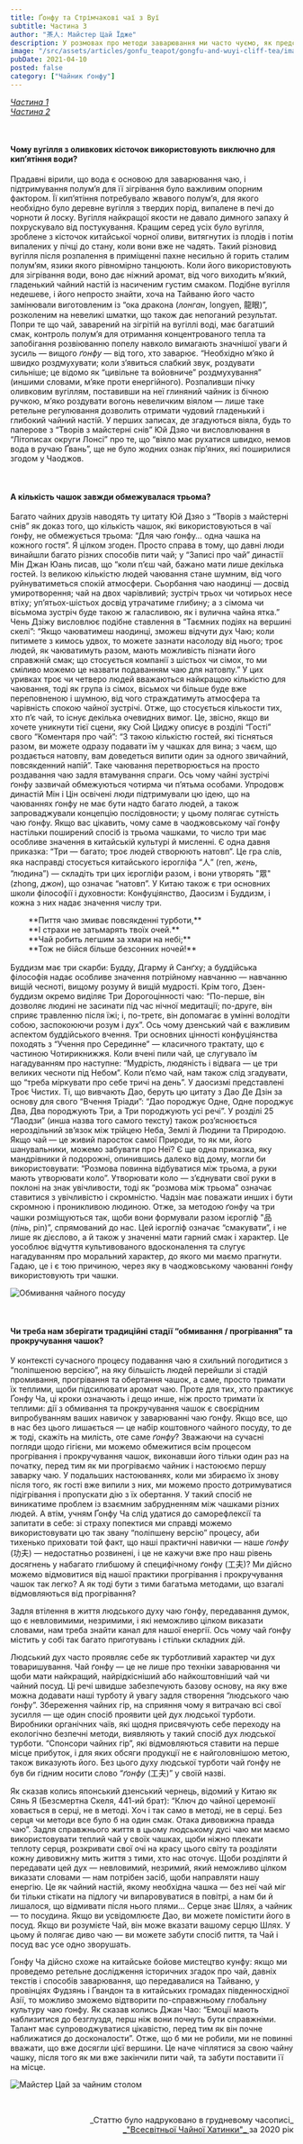 ```yaml
---
title: Ґонфу та Стрімчакові чаї з Вуї
subtitle: Частина 3
author: "茶人: Майстер Цай Їдже"
description: У розмовах про методи заварювання ми часто чуємо, як представники старшого покоління називають способи чаю ґонфу з Тінджов, Джанджов, Цюаньджов і Чаоджов найкращими...
image: "/src/assets/articles/gonfu_teapot/gongfu-and-wuyi-cliff-tea/image1.jpeg"
pubDate: 2021-04-10
posted: false
category: ["Чайник ґонфу"]
---
```



[_Частина 1_](/gonfu-teapot/gongfu-and-wuyi-cliff-tea) <br />
[_Частина 2_](/gonfu-teapot/gongfu-and-wuyi-cliff-tea-2)

<p>&nbsp;</p>

#### Чому вугілля з оливкових кісточок використовують виключно для кип’ятіння води?

Прадавні вірили, що вода є основою для заварювання чаю, і підтримування полум’я для її зігрівання було важливим опорним фактором. Її кип’ятіння потребувало жвавого полум’я, для якого необхідно було деревне вугілля з твердих порід, випалене в печі до чорноти й лоску. Вугілля найкращої якости не давало димного запаху й похрускувало від постукування. Кращим серед усіх було вугілля, зроблене з кісточок китайської чорної оливи, витягнутих із плодів і потім випалених у пічці до стану, коли вони вже не чадять. Такий різновид вугілля після розпалення в приміщенні пахне несильно й горить сталим полум’ям, язики якого рівномірно танцюють. Коли його використовують для зігрівання води, воно дає ніжний аромат, від чого виходить м’який, гладенький чайний настій із насиченим густим смаком. Подібне вугілля недешеве, і його непросто знайти, хоча на Тайваню його часто замінювали виготовленим із “ока дракона (_лонган_, longyen, 龍眼)”, розколеним на невеликі шматки, що також дає непоганий результат. Попри те що чай, заварений на зігрітій на вугіллі воді, має багатший смак, контроль полум’я для отримання концентрованого тепла та запобігання розвіюванню попелу навколо вимагають значнішої уваги й зусиль — вищого _ґонфу_ — від того, хто заварює. “Необхідно м’яко й швидко роздмухувати; коли з’явиться слабкий звук, роздувати сильніше; це відомо як “цивільне та войовниче” роздмухування” (иншими словами, м’яке проти енергійного). Розпаливши пічку оливковим вугіллям, поставивши на неї глиняний чайник із бічною ручкою, м’яко роздувати вогонь невеличким віялом — лише таке ретельне регулювання дозволить отримати чудовий гладенький і глибокий чайний настій. У перших записах, де згадуються віяла, будь то паперове з “Творів з майстерні снів” Юй Дзяо чи висловлювання в “Літописах округи Лонсі” про те, що “віяло має рухатися швидко, немов вода в ручаю Ґвань”, ще не було жодних ознак пір’яних, які поширилися згодом у Чаоджов.

<p>&nbsp;</p>

#### А кількість чашок завжди обмежувалася трьома?

Багато чайних друзів наводять ту цитату Юй Дзяо з “Творів з майстерні снів” як доказ того, що кількість чашок, які використовуються в чаї ґонфу, не обмежується трьома: “Для чаю ґонфу… одна чашка на кожного гостя”. Я цілком згоден. Просто справа в тому, що давні люди винайшли багато різних способів пити чай; у “Записі про чай” династії Мін Джан Юань писав, що “коли п’єш чай, бажано мати лише декілька гостей. Із великою кількістю людей чаювання стане шумним, від чого руйнуватиметься спокій атмосфери. Сьорбання чаю наодинці — досвід умиротворення; чай на двох чарівливий; зустріч трьох чи чотирьох несе втіху; уп’ятьох-шістьох досвід утрачатиме глибину; а з сімома чи вісьмома зустріч буде такою ж галасливою, як і вулична чайна ятка.” Чень Дзіжу висловлює подібне ставлення в “Таємних подіях на вершині скелі”: “Якщо чаюватимеш наодинці, зможеш відчути дух Чаю; коли питимете з кимось удвох, то можете зазнати насолоду від нього; троє людей, як чаюватимуть разом, мають можливість пізнати його справжній смак; що стосується компанії з шістьох чи сімох, то ми сміливо можемо це назвати подаванням чаю для натовпу.” У цих уривках троє чи четверо людей вважаються найкращою кількістю для чаювання, тоді як група із сімох, вісьмох чи більше буде вже переповненою і шумною, від чого страждатимуть атмосфера та чарівність спокою чайної зустрічі. Отже, що стосується кількости тих, хто п’є чай, то існує декілька очевидних вимог. Це, звісно, якщо ви хочете уникнути тієї сцени, яку Сюй Циджу описує в розділі “Гості” свого “Коментаря про чай”: “З такою кількістю гостей, які тісняться разом, ви можете одразу подавати їм у чашках для вина; з чаєм, що роздається натовпу, вам доведеться випити один за одного звичайний, повсякденний напій”. Таке чаювання перетворюється на просто роздавання чаю задля втамування спраги. Ось чому чайні зустрічі ґонфу зазвичай обмежуються чотирма чи п’ятьма особами. Упродовж династій Мін і Цін освічені люди підтримували цю ідею, що на чаюваннях ґонфу не має бути надто багато людей, а також запроваджували концепцію послідовности; у цьому полягає сутність чаю ґонфу. Якщо вас цікавить, чому саме в чаоджовському чаї ґонфу настільки поширений спосіб із трьома чашками, то число три має особливе значення в китайській культурі й мисленні. Є одна давня приказка: “Три — багато; троє людей створюють натовп”. Це гра слів, яка насправді стосується китайського ієрогліфа “人” (ren, _жень_, “людина”) — складіть три цих ієрогліфи разом, і вони утворять "眾" (zhong, _джон_), що означає “натовп”. У Китаю також є три основних школи філософії і духовности: Конфуціянство, Даосизм і Буддизм, і кожна з них надає значення числу три.

<section style="margin: 0 0 1rem 2rem;">
    **Пиття чаю змиває повсякденні турботи,**<br />
    **І страхи не затьмарять твоїх очей.**<br />
    **Чай робить легшим за хмари на небі;**<br />
    **Тож не бійся більше безсонних ночей!**
</section>

Буддизм має три скарби: Будду, Дгарму й Санґху; а буддійська філософія надає особливе значення потрійному навчанню — навчанню вищій чесноті, вищому розуму й вищій мудрості. Крім того, Дзен-буддизм окремо виділяє Три Дорогоцінності чаю: “По-перше, він дозволяє людині не засинати під час нічної медитації; по-друге, він сприяє травленню після їжі; і, по-третє, він допомагає в умінні володіти собою, заспокоюючи розум і дух”. Ось чому дзенський чай є важливим аспектом буддійського вчення. Три основних цінності конфуціянства походять з “Учення про Серединне” — класичного трактату, що є частиною Чотирикнижжя. Коли вчені пили чай, це слугувало їм нагадуванням про наступне: “Мудрість, людяність і відвага — це три великих чесноти під Небом”. Коли п’ємо чай, нам також слід згадувати, що “треба міркувати про себе тричі на день”. У даосизмі представлені Троє Чистих. Ті, що вивчають Дао, беруть цю цитату з Дао Де Дзін за основу для свого “Вчення Тріади”: “Дао породжує Одне, Одне породжує Два, Два породжують Три, а Три породжують усі речі”. У розділі 25 “Лаодзи” (инша назва того самого тексту) також роз’яснюється нероздільний зв’язок між трійцею Неба, Землі й Людини та Природою. Якщо чай — це живий паросток самої Природи, то як ми, його шанувальники, можемо забувати про Неї? Є ще одна приказка, яку мандрівники й подорожні, опинившись далеко від дому, могли би використовувати: “Розмова повинна відбуватися між трьома, а руки мають утворювати коло”. Утворювати коло — з’єднувати свої руки в поклоні на знак увічливости, тоді як “розмова між трьома” означає ставитися з увічливістю і скромністю. Чадзін має поважати инших і бути скромною і проникливою людиною. Отже, за методою ґонфу ча три чашки розміщуються так, щоби вони формували разом ієрогліф "品 (_пінь_, pin)”, спрямований до нас. Цей ієрогліф означає “смакувати”, і не лише як дієслово, а й також у значенні мати гарний смак і характер. Це уособлює відчуття культивованого вдосконалення та слугує нагадуванням про моральний характер, до якого ми маємо прагнути. Гадаю, це і є тою причиною, через яку в чаоджовському чаюванні ґонфу використовують три чашки.

<img class="align-center" src={Image1.src} alt="Обмивання чайного посуду" />
<p>&nbsp;</p>

#### Чи треба нам зберігати традиційні стадії “обмивання / прогрівання” та прокручування чашок?

У контексті сучасного процесу подавання чаю я схильний погодитися з “поліпшеною версією”, на яку більшість людей перейшли зі стадій промивання, прогрівання та обертання чашок, а саме, просто тримати їх теплими, щоби підсилювати аромат чаю. Проте для тих, хто практикує Ґонфу Ча, ці кроки означають і дещо инше, ніж просто тримати їх теплими: дії з обмивання та прокручування чашок є своєрідним випробуванням ваших навичок у заварюванні чаю ґонфу. Якщо все, що в нас без цього лишається — це набір коштовного чайного посуду, то де ж тоді, скажіть на милість, оте саме _ґонфу_? Зважаючи на сучасні погляди щодо гігієни, ми можемо обмежитися всім процесом прогрівання і прокручування чашок, виконавши його тільки один раз на початку, перед тим як ми прогріваємо чайник і настоюємо першу заварку чаю. У подальших настоюваннях, коли ми збираємо їх знову після того, як гості вже випили з них, ми можемо просто дотримуватися підігрівання і пропускати дію з їх обертання. У такий спосіб не виникатиме проблем із взаємним забрудненням між чашками різних людей. А втім, учням Ґонфу Ча слід удатися до саморефлексії та запитати в себе: зі страху попектися ми справді можемо використовувати цю так звану “поліпшену версію” процесу, аби тихенько приховати той факт, що наші практичні навички — наше _ґонфу_ (功夫) — недостатньо розвинені, і це не кажучи вже про наш рівень досягнень у набагато глибшому й специфічному ґонфу (工夫)? Ми дійсно можемо відмовитися від нашої практики прогрівання і прокручування чашок так легко? А як тоді бути з тими багатьма методами, що взагалі відмовляються від прогрівання?

Задля втілення в життя людського духу чаю ґонфу, передавання думок, що є невловимими, незримими, і які неможливо цілком виказати словами, нам треба знайти канал для нашої енергії. Ось чому чай ґонфу містить у собі так багато приготувань і стільки складних дій.

Людський дух часто проявляє себе як турботливий характер чи дух товаришування. Чай ґонфу — це не лише про техніки заварювання чи щоби мати найкращий, найрідкісніший або найкоштовніший чай чи чайний посуд. Ці речі швидше забезпечують базову основу, на яку вже можна додавати наші турботу й увагу задля створення “людського чаю ґонфу”. Збереження чайних гір, на сприяння чому я витрачаю всі свої зусилля — ще один спосіб проявити цей дух людської турботи. Виробники органічних чаїв, які щодня присвячують себе переходу на екологічно безпечні методи, виявляють у такий спосіб дух людської турботи. “Спонсори чайних гір”, які відмовляються ставити на перше місце прибуток, і для яких обсяги продукції не є найголовнішою метою, також виказують його. Без цього духу людської турботи чай ґонфу не був би гідним носити слово “_ґонфу_ (工夫)” у своїй назві.

Як сказав колись японський дзенський чернець, відомий у Китаю як Сянь Я (Безсмертна Скеля, 441-ий брат): “Ключ до чайної церемонії ховається в серці, не в методі. Хоч і так само в методі, не в серці. Без серця чи методи все було б на один смак. Отака дивовижна правда чаю”. Задля справжнього життя в цьому людському дусі чаю ми маємо використовувати теплий чай у своїх чашках, щоби ніжно плекати теплоту серця, розкривати свої очі на красу цього світу та розділяти кожну дивовижну мить життя з тими, хто нас оточує. Щоби розділяти й передавати цей дух — невловимий, незримий, який неможливо цілком виказати словами — нам потрібен засіб, щоби направляти нашу енергію. Це як чайний настій, якому необхідна чашка — без неї чай міг би тільки стікати на підлогу чи випаровуватися в повітрі, а нам би й лишалося, що відмивати після нього плями… Серце знає Шлях, а чайник — то посудина. Якщо ви усвідомлюєте Дао, ви можете помістити його в посуд. Якщо ви розумієте Чай, він може вказати вашому серцю Шлях. У цьому й полягає диво чаю — ви можете забути спосіб пиття, та Чай і посуд вас усе одно зворушать.

Ґонфу Ча дійсно схоже на китайське бойове мистецтво кунфу: якщо ми проведемо ретельне дослідження історичних згадок про чай, давніх текстів і способів заварювання, що передавалися на Тайваню, у провінціях Фудзянь і Ґвандон та в китайських громадах південносхідної Азії, то можливо зможемо відтворити по-справжньому глобальну культуру чаю ґонфу. Як сказав колись Джан Чао: “Емоції мають наблизитися до безглуздя, перш ніж вони почнуть бути справжніми. Талант має супроводжуватися цікавістю, перед тим як він почне наближатися до досконалости”. Отже, що б ми не робили, ми не повинні вважати, що вже досягли цієї вершини. Це наче чіплятися за свою чайну чашку, після того як ми вже закінчили пити чай, та забути поставити її на місце.

<img class="align-center" src={Image2.src} alt="Майстер Цай за чайним столом" />

<p>&nbsp;</p>

<p align="right" style="font-size: 0.9rem;">_Статтю було надруковано в грудневому часописі_<br /><a title="globalteahut.org" href="http://www.globalteahut.org/" target="blank" rel="noopener"> _"Всесвітньої Чайної Хатинки"_ </a>за 2020 рік</p>